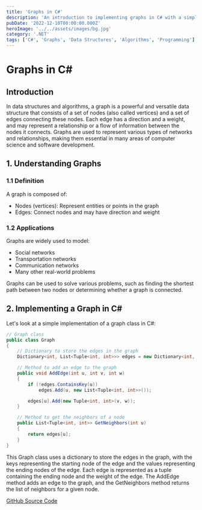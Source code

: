 ```yaml
---
title: 'Graphs in C#'
description: 'An introduction to implementing graphs in C# with a simple example'
pubDate: '2022-12-10T00:00:00.000Z'
heroImage: '../../assets/images/bg.jpg'
category: '.NET'
tags: ['C#', 'Graphs', 'Data Structures', 'Algorithms', 'Programming']
---
```


# Graphs in C#

## Introduction

In data structures and algorithms, a graph is a powerful and versatile data structure that consists of a set of nodes (also called vertices) and a set of edges connecting these nodes. Each edge has a direction and a weight, and may represent a relationship or a flow of information between the nodes it connects. Graphs are used to represent various types of networks and relationships, making them essential in many areas of computer science and software development.

## 1. Understanding Graphs

### 1.1 Definition

A graph is composed of:

- Nodes (vertices): Represent entities or points in the graph
- Edges: Connect nodes and may have direction and weight

### 1.2 Applications

Graphs are widely used to model:

- Social networks
- Transportation networks
- Communication networks
- Many other real-world problems

Graphs can be used to solve various problems, such as finding the shortest path between two nodes or determining whether a graph is connected.

## 2. Implementing a Graph in C#

Let's look at a simple implementation of a graph class in C#:

```csharp
// Graph class
public class Graph
{
    // Dictionary to store the edges in the graph
    Dictionary<int, List<Tuple<int, int>>> edges = new Dictionary<int, List<Tuple<int, int>>>();

    // Method to add an edge to the graph
    public void AddEdge(int u, int v, int w)
    {
        if (!edges.ContainsKey(u))
            edges.Add(u, new List<Tuple<int, int>>());

        edges[u].Add(new Tuple<int, int>(v, w));
    }

    // Method to get the neighbors of a node
    public List<Tuple<int, int>> GetNeighbors(int u)
    {
        return edges[u];
    }
}
```

This Graph class uses a dictionary to store the edges in the graph, with the keys representing the starting node of the edge and the values representing the ending nodes of the edge. Each edge is represented as a tuple containing the ending node and the weight of the edge. The AddEdge method adds an edge to the graph, and the GetNeighbors method returns the list of neighbors for a given node.

[GitHub Source Code](https://github.com/nirzaf/GraphDataStructure)
